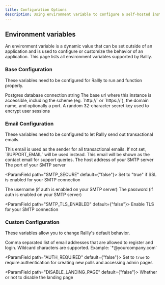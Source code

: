 ```yaml
---
title: Configuration Options
description: Using environment variable to configure a self-hosted instance of Rallly.
---
```


## Environment variables

An environment variable is a dynamic value that can be set outside of an application and is used to configure or customize the behavior of an application.
This page lists all environment variables supported by Rallly.

### Base Configuration

These variables need to be configured for Rallly to run and function properly.

<ParamField path="DATABASE_URL" default="">
  Postgres database connection string
</ParamField>

<ParamField path="NEXT_PUBLIC_BASE_URL" default="http://localhost:3000">
  The base url where this instance is accessible, including the scheme (eg.
  `http://` or `https://`), the domain name, and optionally a port.
</ParamField>

<ParamField path="SECRET_PASSWORD">
  A random 32-character secret key used to encrypt user sessions
</ParamField>

### Email Configuration

These variables need to be configured to let Rallly send out transactional emails.

<ParamField path="NOREPLY_EMAIL" default="">
  This email is used as the sender for all transactional emails. If not set,
  `SUPPORT_EMAIL` will be used instead.
</ParamField>

<ParamField path="SUPPORT_EMAIL" default="">
  This email will be shown as the contact email for support queries.
</ParamField>

<ParamField path="SMTP_HOST" default="localhost">
  The host address of your SMTP server
</ParamField>

<ParamField path="SMTP_PORT" default="25 or 465">
  The port of your SMTP server
</ParamField>

<ParamField path="SMTP_SECURE" default={"false"}>
  Set to "true" if SSL is enabled for your SMTP connection
</ParamField>

<ParamField path="SMTP_USER" default="">
  The username (if auth is enabled on your SMTP server)
</ParamField>

<ParamField path="SMTP_PWD" default="">
  The password (if auth is enabled on your SMTP server)
</ParamField>

<ParamField path="SMTP_TLS_ENABLED" default={"false"}>
  Enable TLS for your SMTP connection
</ParamField>

### Custom Configuration

These variables allow you to change Rallly's default behavior.

<ParamField path="ALLOWED_EMAILS" default="">
  Comma separated list of email addresses that are allowed to register and
  login. Wildcard characters are supported. Example: `*@yourcompany.com`
</ParamField>

<ParamField path="AUTH_REQUIRED" default={"false"}>
  Set to `true` to require authentication for creating new polls and accessing
  admin pages
</ParamField>

<ParamField path="DISABLE_LANDING_PAGE" default={"false"}>
  Whether or not to disable the landing page
</ParamField>
